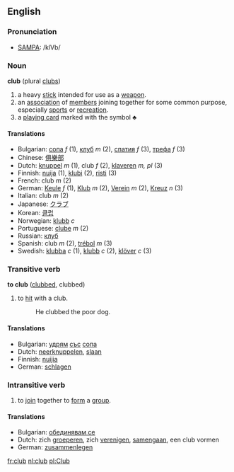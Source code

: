 ==English==

===Pronunciation===
*[[w:SAMPA|SAMPA]]: /klVb/

===Noun===
'''club''' (plural [[clubs]])

# a heavy [[stick]] intended for use as a [[weapon]].
# an [[association]] of [[member]]s joining together for some common purpose, especially [[sports]] or [[recreation]].
# a [[playing card]] marked with the symbol &clubs;

====Translations====

*Bulgarian: [[сопа]] ''f'' (1), [[клуб]] ''m'' (2), [[спатия]] ''f'' (3), [[трефа]] ''f'' (3)
*Chinese: [[俱樂部]]
*Dutch: [[knuppel]] ''m'' (1), club ''f'' (2), [[klaveren]] ''m, pl'' (3)
*Finnish: [[nuija]] (1), [[klubi]] (2), [[risti]] (3)
*French: club ''m'' (2)
*German: [[Keule]] ''f'' (1), [[Klub]] ''m'' (2), [[Verein]] ''m'' (2), [[Kreuz]] ''n'' (3)
*Italian: club ''m'' (2)
*Japanese: [[クラブ]]
*Korean: [[클럽]]
*Norwegian: [[klubb]] ''c''
*Portuguese: [[clube]] ''m'' (2)
*Russian: [[клуб]]
*Spanish: club ''m'' (2), [[trébol]] ''m'' (3)
*Swedish: [[klubba]] ''c'' (1), [[klubb]] ''c'' (2), [[klöver]] ''c'' (3)

===Transitive verb===
'''to club''' ([[clubbed]], clubbed)

# to [[hit]] with a club.
#: He clubbed the poor dog.

====Translations====
*Bulgarian: [[удрям]] [[със]] [[сопа]]
*Dutch: [[neerknuppelen]], [[slaan]]
*Finnish: [[nuijia]]
*German: [[schlagen]]

===Intransitive verb===

# to [[join]] together to [[form]] a [[group]].

====Translations====
*Bulgarian: [[обединявам се]]
*Dutch: zich [[groeperen]], zich [[verenigen]], [[samengaan]], een club vormen
*German: [[zusammenlegen]]

[[fr:club]]
[[nl:club]]
[[pl:Club]]
